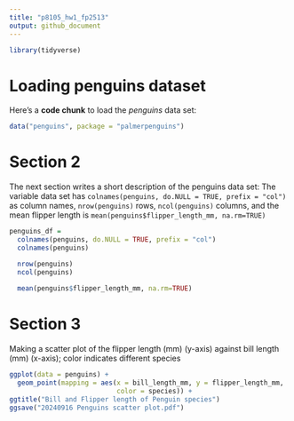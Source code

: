 ```yaml
---
title: "p8105_hw1_fp2513"
output: github_document
---
```


```r
library(tidyverse)
```

# Loading penguins dataset

Here's a **code chunk** to load the _penguins_ data set:

```r
data("penguins", package = "palmerpenguins")

```

# Section 2

The next section writes a short description of the penguins data set:
The variable data set has `colnames(penguins, do.NULL = TRUE, prefix = "col")`
as column names, `nrow(penguins)` rows, `ncol(penguins)` columns, and the mean
flipper length is `mean(penguins$flipper_length_mm, na.rm=TRUE)`

```r
penguins_df = 
  colnames(penguins, do.NULL = TRUE, prefix = "col")
  colnames(penguins)

  nrow(penguins) 
  ncol(penguins) 
  
  mean(penguins$flipper_length_mm, na.rm=TRUE)
```

# Section 3

Making a scatter plot of the flipper length (mm) (y-axis) against bill length 
(mm) (x-axis); color indicates different species

```r
ggplot(data = penguins) + 
  geom_point(mapping = aes(x = bill_length_mm, y = flipper_length_mm, 
                           color = species)) +
ggtitle("Bill and Flipper length of Penguin species")
ggsave("20240916 Penguins scatter plot.pdf")
```
